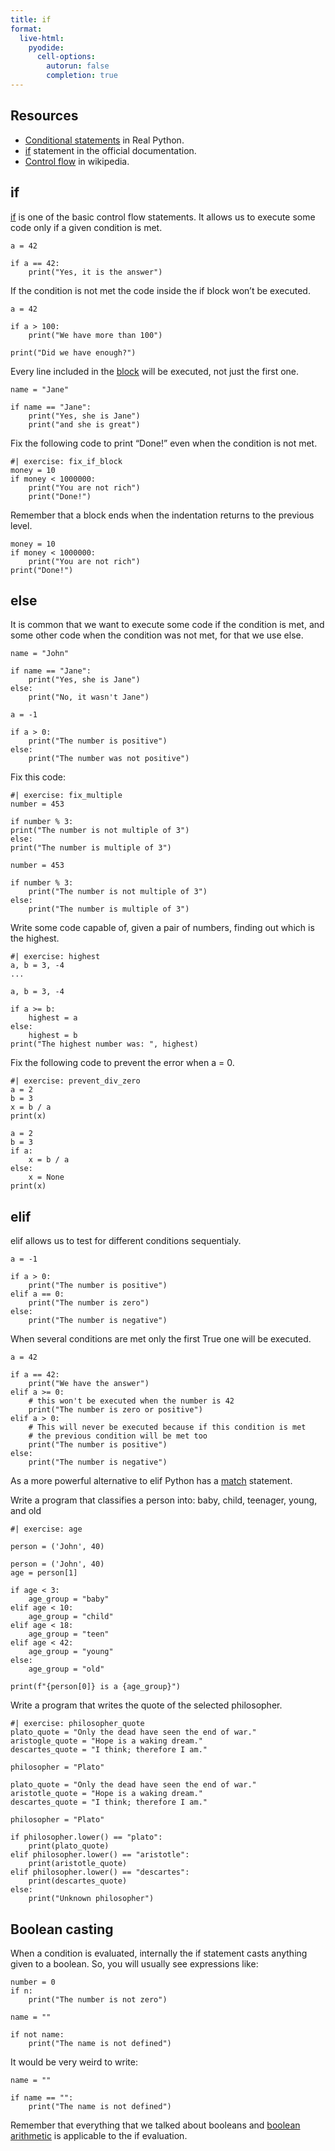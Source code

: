 ```yaml
---
title: if
format:
  live-html:
    pyodide:
      cell-options:
        autorun: false
        completion: true
---
```


## Resources

- [Conditional statements](https://realpython.com/python-conditional-statements/) in Real Python.
- [if](https://docs.python.org/3/tutorial/controlflow.html#if-statements) statement in the official documentation.
- [Control flow](https://en.wikipedia.org/wiki/Control_flow) in wikipedia.

## if

[if](https://docs.python.org/3/tutorial/controlflow.html#if-statements) is one of the basic control flow statements.
It allows us to execute some code only if a given condition is met.

```pyodide
a = 42

if a == 42:
    print("Yes, it is the answer")

```

If the condition is not met the code inside the if block won't be executed.

```pyodide
a = 42

if a > 100:
    print("We have more than 100")

print("Did we have enough?")

```


Every line included in the [block](block.qmd) will be executed, not just the first one.

```pyodide
name = "Jane"

if name == "Jane":
    print("Yes, she is Jane")
    print("and she is great")
```

Fix the following code to print "Done!" even when the condition is not met.

```pyodide
#| exercise: fix_if_block
money = 10
if money < 1000000:
    print("You are not rich")
    print("Done!")
```

::: { .hint exercise="fix_if_block"}
::: { .callout-note collapse="false"}

Remember that a block ends when the indentation returns to the previous level.

:::
:::

::: { .solution exercise="fix_if_block"}
::: { .callout-note collapse="false"}

```pyodide
money = 10
if money < 1000000:
    print("You are not rich")
print("Done!")
```
:::
:::

## else

It is common that we want to execute some code if the condition is met, and some other code when the condition was not met, for that we use else.

```pyodide
name = "John"

if name == "Jane":
    print("Yes, she is Jane")
else:
    print("No, it wasn't Jane")
```


```pyodide
a = -1

if a > 0:
    print("The number is positive")
else:
    print("The number was not positive")
```

Fix this code:

```pyodide
#| exercise: fix_multiple
number = 453

if number % 3:
print("The number is not multiple of 3")
else:
print("The number is multiple of 3")
```

::: { .solution exercise="fix_multiple" }
::: { .callout-tip collapse="false"}

```pyodide
number = 453

if number % 3:
    print("The number is not multiple of 3")
else:
    print("The number is multiple of 3")
```

:::
:::

Write some code capable of, given a pair of numbers, finding out which is the highest.

```pyodide
#| exercise: highest
a, b = 3, -4
...
```
::: { .solution exercise="highest" }
::: { .callout-tip collapse="false"}
```pyodide
a, b = 3, -4

if a >= b:
    highest = a
else:
    highest = b
print("The highest number was: ", highest)
```
:::
:::

Fix the following code to prevent the error when a = 0.

```pyodide
#| exercise: prevent_div_zero
a = 2
b = 3
x = b / a
print(x)

```
::: { .solution exercise="prevent_div_zero" }
::: { .callout-tip collapse="false"}
```pyodide
a = 2
b = 3
if a:
    x = b / a
else:
    x = None
print(x)
```
:::
:::

## elif

elif allows us to test for different conditions sequentialy.

```pyodide
a = -1

if a > 0:
    print("The number is positive")
elif a == 0:
    print("The number is zero")
else:
    print("The number is negative")
```

When several conditions are met only the first True one will be executed.

```pyodide
a = 42

if a == 42:
    print("We have the answer")
elif a >= 0:
    # this won't be executed when the number is 42
    print("The number is zero or positive")
elif a > 0:
    # This will never be executed because if this condition is met
    # the previous condition will be met too
    print("The number is positive")
else:
    print("The number is negative")
```

As a more powerful alternative to elif Python has a [match](https://docs.python.org/dev/tutorial/controlflow.html#match-statements) statement.

Write a program that classifies a person into: baby, child, teenager, young, and old

```pyodide
#| exercise: age

person = ('John', 40)

```
::: { .solution exercise="age" }
::: { .callout-tip collapse="false"}
```pyodide

person = ('John', 40)
age = person[1]

if age < 3:
    age_group = "baby"
elif age < 10:
    age_group = "child"
elif age < 18:
    age_group = "teen"
elif age < 42:
    age_group = "young"
else:
    age_group = "old"

print(f"{person[0]} is a {age_group}")

```
:::
:::

Write a program that writes the quote of the selected philosopher.

```pyodide
#| exercise: philosopher_quote
plato_quote = "Only the dead have seen the end of war."
aristogle_quote = "Hope is a waking dream."
descartes_quote = "I think; therefore I am."

philosopher = "Plato"
```
::: { .solution exercise="philosopher_quote" }
::: { .callout-tip collapse="false"}
```pyodide
plato_quote = "Only the dead have seen the end of war."
aristotle_quote = "Hope is a waking dream."
descartes_quote = "I think; therefore I am."

philosopher = "Plato"

if philosopher.lower() == "plato":
    print(plato_quote)
elif philosopher.lower() == "aristotle":
    print(aristotle_quote)
elif philosopher.lower() == "descartes":
    print(descartes_quote)
else:
    print("Unknown philosopher")
```
:::
:::

## Boolean casting

When a condition is evaluated, internally the if statement casts anything given to a boolean. So, you will usually see expressions like:

```pyodide

number = 0
if n:
    print("The number is not zero")

name = ""

if not name:
    print("The name is not defined")

```

It would be very weird to write:

```pyodide

name = ""

if name == "":
    print("The name is not defined")

```

Remember that everything that we talked about booleans and [boolean arithmetic](../types_and_operators/comparisons_and_bool_operators.qmd) is applicable to the if evaluation.
